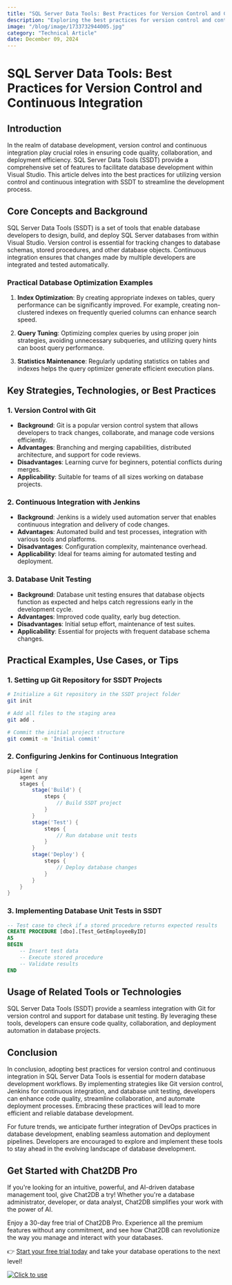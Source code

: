 ```yaml
---
title: "SQL Server Data Tools: Best Practices for Version Control and Continuous Integration"
description: "Exploring the best practices for version control and continuous integration in SQL Server Data Tools to enhance development workflows and ensure code quality."
image: "/blog/image/1733732944005.jpg"
category: "Technical Article"
date: December 09, 2024
---
```


# SQL Server Data Tools: Best Practices for Version Control and Continuous Integration

## Introduction

In the realm of database development, version control and continuous integration play crucial roles in ensuring code quality, collaboration, and deployment efficiency. SQL Server Data Tools (SSDT) provide a comprehensive set of features to facilitate database development within Visual Studio. This article delves into the best practices for utilizing version control and continuous integration with SSDT to streamline the development process.

## Core Concepts and Background

SQL Server Data Tools (SSDT) is a set of tools that enable database developers to design, build, and deploy SQL Server databases from within Visual Studio. Version control is essential for tracking changes to database schemas, stored procedures, and other database objects. Continuous integration ensures that changes made by multiple developers are integrated and tested automatically.

### Practical Database Optimization Examples

1. **Index Optimization**: By creating appropriate indexes on tables, query performance can be significantly improved. For example, creating non-clustered indexes on frequently queried columns can enhance search speed.

2. **Query Tuning**: Optimizing complex queries by using proper join strategies, avoiding unnecessary subqueries, and utilizing query hints can boost query performance.

3. **Statistics Maintenance**: Regularly updating statistics on tables and indexes helps the query optimizer generate efficient execution plans.

## Key Strategies, Technologies, or Best Practices

### 1. Version Control with Git

- **Background**: Git is a popular version control system that allows developers to track changes, collaborate, and manage code versions efficiently.
- **Advantages**: Branching and merging capabilities, distributed architecture, and support for code reviews.
- **Disadvantages**: Learning curve for beginners, potential conflicts during merges.
- **Applicability**: Suitable for teams of all sizes working on database projects.

### 2. Continuous Integration with Jenkins

- **Background**: Jenkins is a widely used automation server that enables continuous integration and delivery of code changes.
- **Advantages**: Automated build and test processes, integration with various tools and platforms.
- **Disadvantages**: Configuration complexity, maintenance overhead.
- **Applicability**: Ideal for teams aiming for automated testing and deployment.

### 3. Database Unit Testing

- **Background**: Database unit testing ensures that database objects function as expected and helps catch regressions early in the development cycle.
- **Advantages**: Improved code quality, early bug detection.
- **Disadvantages**: Initial setup effort, maintenance of test suites.
- **Applicability**: Essential for projects with frequent database schema changes.

## Practical Examples, Use Cases, or Tips

### 1. Setting up Git Repository for SSDT Projects

```bash
# Initialize a Git repository in the SSDT project folder
git init

# Add all files to the staging area
git add .

# Commit the initial project structure
git commit -m 'Initial commit'
```

### 2. Configuring Jenkins for Continuous Integration

```groovy
pipeline {
    agent any
    stages {
        stage('Build') {
            steps {
                // Build SSDT project
            }
        }
        stage('Test') {
            steps {
                // Run database unit tests
            }
        }
        stage('Deploy') {
            steps {
                // Deploy database changes
            }
        }
    }
}
```

### 3. Implementing Database Unit Tests in SSDT

```sql
-- Test case to check if a stored procedure returns expected results
CREATE PROCEDURE [dbo].[Test_GetEmployeeByID]
AS
BEGIN
    -- Insert test data
    -- Execute stored procedure
    -- Validate results
END
```

## Usage of Related Tools or Technologies

SQL Server Data Tools (SSDT) provide a seamless integration with Git for version control and support for database unit testing. By leveraging these tools, developers can ensure code quality, collaboration, and deployment automation in database projects.

## Conclusion

In conclusion, adopting best practices for version control and continuous integration in SQL Server Data Tools is essential for modern database development workflows. By implementing strategies like Git version control, Jenkins for continuous integration, and database unit testing, developers can enhance code quality, streamline collaboration, and automate deployment processes. Embracing these practices will lead to more efficient and reliable database development.

For future trends, we anticipate further integration of DevOps practices in database development, enabling seamless automation and deployment pipelines. Developers are encouraged to explore and implement these tools to stay ahead in the evolving landscape of database development.


## Get Started with Chat2DB Pro

If you're looking for an intuitive, powerful, and AI-driven database management tool, give Chat2DB a try! Whether you're a database administrator, developer, or data analyst, Chat2DB simplifies your work with the power of AI.

Enjoy a 30-day free trial of Chat2DB Pro. Experience all the premium features without any commitment, and see how Chat2DB can revolutionize the way you manage and interact with your databases.

👉 [Start your free trial today](https://chat2db.ai/pricing) and take your database operations to the next level!


[![Click to use](/image/blog/bg/chat2db.jpg)](https://chat2db.ai/)
